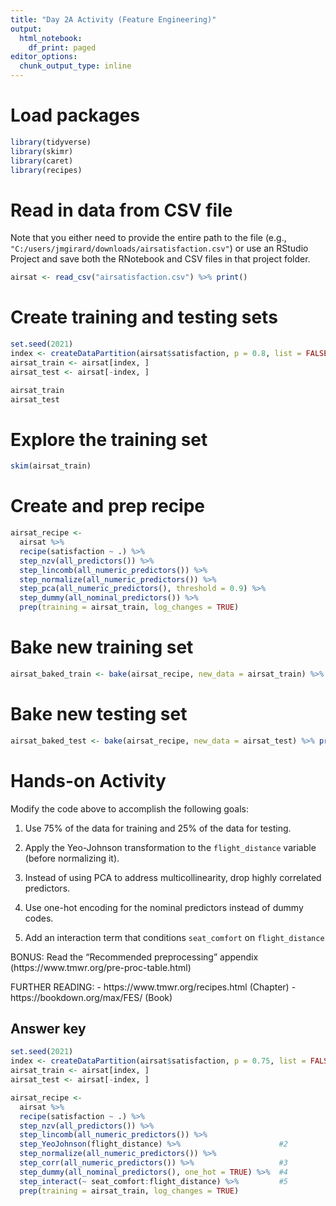 ```yaml
---
title: "Day 2A Activity (Feature Engineering)"
output:
  html_notebook:
    df_print: paged
editor_options: 
  chunk_output_type: inline
---
```


# Load packages

```r
library(tidyverse)
library(skimr)
library(caret)
library(recipes)
```

# Read in data from CSV file 
Note that you either need to provide the entire path to the file (e.g., `"C:/users/jmgirard/downloads/airsatisfaction.csv"`) or use an RStudio Project and save both the RNotebook and CSV files in that project folder.

```r
airsat <- read_csv("airsatisfaction.csv") %>% print()
```

# Create training and testing sets

```r
set.seed(2021)
index <- createDataPartition(airsat$satisfaction, p = 0.8, list = FALSE)
airsat_train <- airsat[index, ]
airsat_test <- airsat[-index, ]

airsat_train
airsat_test
```

# Explore the training set

```r
skim(airsat_train)
```

# Create and prep recipe

```r
airsat_recipe <- 
  airsat %>% 
  recipe(satisfaction ~ .) %>% 
  step_nzv(all_predictors()) %>% 
  step_lincomb(all_numeric_predictors()) %>% 
  step_normalize(all_numeric_predictors()) %>% 
  step_pca(all_numeric_predictors(), threshold = 0.9) %>% 
  step_dummy(all_nominal_predictors()) %>% 
  prep(training = airsat_train, log_changes = TRUE)
```

# Bake new training set

```r
airsat_baked_train <- bake(airsat_recipe, new_data = airsat_train) %>% print()
```

# Bake new testing set

```r
airsat_baked_test <- bake(airsat_recipe, new_data = airsat_test) %>% print()
```

# Hands-on Activity

Modify the code above to accomplish the following goals:

1) Use 75% of the data for training and 25% of the data for testing.

2) Apply the Yeo-Johnson transformation to the `flight_distance` variable (before normalizing it).

3) Instead of using PCA to address multicollinearity, drop highly correlated predictors.

4) Use one-hot encoding for the nominal predictors instead of dummy codes.

5) Add an interaction term that conditions `seat_comfort` on `flight_distance`

BONUS: Read the "Recommended preprocessing" appendix (https://www.tmwr.org/pre-proc-table.html) 

FURTHER READING: 
- https://www.tmwr.org/recipes.html (Chapter)
- https://bookdown.org/max/FES/ (Book)

## Answer key

```r
set.seed(2021)
index <- createDataPartition(airsat$satisfaction, p = 0.75, list = FALSE) #1
airsat_train <- airsat[index, ]
airsat_test <- airsat[-index, ]
```

```r
airsat_recipe <- 
  airsat %>% 
  recipe(satisfaction ~ .) %>% 
  step_nzv(all_predictors()) %>% 
  step_lincomb(all_numeric_predictors()) %>% 
  step_YeoJohnson(flight_distance) %>%                      #2
  step_normalize(all_numeric_predictors()) %>% 
  step_corr(all_numeric_predictors()) %>%                   #3 
  step_dummy(all_nominal_predictors(), one_hot = TRUE) %>%  #4 
  step_interact(~ seat_comfort:flight_distance) %>%         #5
  prep(training = airsat_train, log_changes = TRUE)
```
